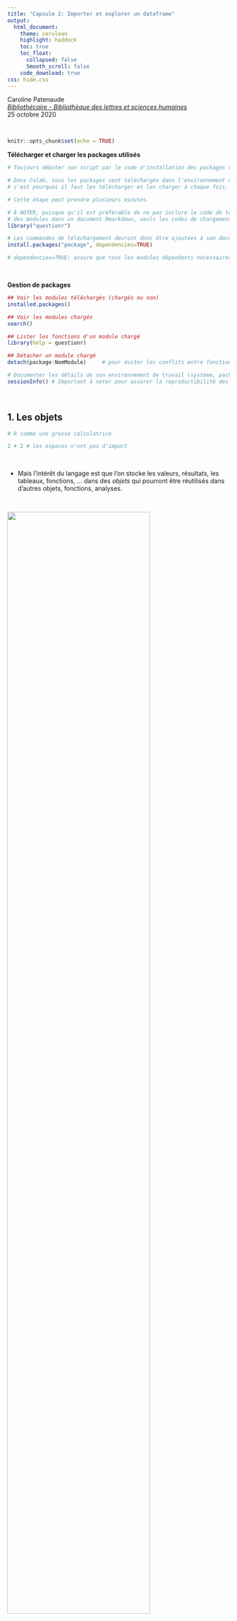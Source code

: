 ```yaml
---
title: "Capsule 2: Importer et explorer un dataframe"
output: 
  html_document: 
    theme: cerulean
    highlight: haddock
    toc: true
    toc_float: 
      collapsed: false
      Smooth_scroll: false
    code_download: true
css: hide.css
---
```


Caroline Patenaude <br> 
*[Bibliothécaire - Bibliothèque des lettres et sciences humaines](https://bib.umontreal.ca/guides/donnees-statistiques-geospatiales/donnees-statistiques)* <br> 
25 octobre 2020

<br>

```r
knitr::opts_chunk$set(echo = TRUE)
```

**Télécharger et charger les packages utilisés**    


```r
# Toujours débuter son script par le code d'installation des packages nécessaires.

# Dans Colab, tous les packages sont téléchargés dans l'environnement d'exécution sur le nuage, 
# c'est pourquoi il faut les télécharger et les charger à chaque fois.

# Cette étape peut prendre plusieurs minutes.

# À NOTER, puisque qu'il est préférable de ne pas inclure le code de téléchargement 
# des modules dans un document Rmarkdown, seuls les codes de chargement ont été indiqués:
library("questionr")

# Les commandes de téléchargement devront donc être ajoutées à son document Colab ou Rmarkdown:
install.packages("package", dependencies=TRUE)

# dependencies=TRUE: assure que tous les modules dépendants nécessaires seront aussi installés.
```

<br>

**Gestion de packages**  


```r
## Voir les modules téléchargés (chargés ou non)
installed.packages()	
```

```r
## Voir les modules chargés
search()
```

```r
## Lister les fonctions d'un module chargé
library(help = questionr)
```

```r
## Détacher un module chargé
detach(package:NomModule)     # pour éviter les conflits entre fonctions du même nom
```

```r
# Documenter les détails de son environnement de travail (système, packages, versions...)
sessionInfo() # Important à noter pour assurer la reproductibilité des analyses
```


<br>

## 1. Les objets  


```r
# R comme une grosse calculatrice

2 + 2 # les espaces n'ont pas d'impact
```


<br>
 
* Mais l’intérêt du langage est que l’on stocke les valeurs, résultats, les tableaux, fonctions, … dans des *objets* qui pourront être réutilisés dans d’autres objets, fonctions, analyses.  


<br>  


![](markdown/assignation.jpg){width=80%}


<div class="fold o">

```r
# Calcul simple
(12+15+20)/3 
```

```r
## Créer un objet en utilisant l'opérateur d'assignation "<-" pour stocker le résultat du calcul
moyenne <- (12+15+20)/3 
```

```r
## Pour voir le contenu de son objet, tapper son nom

moyenne  # Utilisation implicite de la fonction print() 
```

<br>


![](markdown/objet.jpg){width=80%}

<br>

**Les noms d’objets**:

- Peuvent contenir des chiffres, lettres et caractères _ et .
- Doivent commencer par une lettre, pas un chiffre.
- Ne pas utiliser d’accents ni d’espace.
- En principe il faut utiliser des noms significatifs, en pratique on utilise souvent des noms minimalistes pour faciliter la réutilisation.
- Certains noms courts sont réservés (max, min, c, q, t, …).

<br>  


![](markdown/boite3.png){width=60%}

<br>
  
**Un objet est donc une boite dans laquelle on peut placer un chiffre, un mot, un jeu de données d'un million de répondants, une fonction, un graphique...**  


<br>


## 2. Les opérateurs  



*  Opérateurs d'assignation: **<-**, = , ->
*  Opérateurs de sélection: [], [[]], $, :
*  Opérateurs booléen: !, &, |
*  Opérateurs arithmétiques: +, -, *, /, ^
*  Opérateurs de comparaison: ==, !=, <, >, <=, >= 

<br>

## 3. Les fonctions  


*  Permettent d’effectuer des tâches prédéfinies comme des analyses, graphiques, calculs, … 
*  Chaque fonction a un nom et plusieurs fonctions peuvent permettre d'effectuer la même tâche: Par exemple pour faire une correlation, on retrouve les fonctions cor(), cor.test(), ...
*  On appel une fonction en la nommant et on contrôle son comportement en paramétrant ses arguments
*  On peut imbriquer les fonctions les unes dans les autres avec des parenthèses.

<br>  


![](markdown/fonction.jpg){width=80%}


<br>  


```r
# Créer un nouvel objet nommé "age" composé d’une série de 5 nombres avec la fonction c() (concaténer)
age <- c(12, 15, 20, 35, 40) 
```

```r
# Pour voir le nom d'un objet, on tappe son nom
age
```

```r
# Passer cet objet comme 1er argument de la fonction mean()
mean(age)
```

```r
# Arrondir le résultat sans décimale (argument digits=) en imbriquant la fonction mean() dans la fonction round()
round(mean(age), digits=0) 
```

<br>

## 4. Les arguments  


* Chaque fonction possède une liste plus ou moins longue d’arguments (paramètres ou options) permettant de paramétrer son fonctionnement.
* Certains arguments ont une valeur par défaut. Si ces valeurs nous conviennent, pas besoin de les indiquer.
* Si l’argument n’a pas de valeur par défaut, FAUT le renseigner.
* Pour modifier la valeur d’un argument, on le nomme et change sa valeur à la suite d’un =.
* La liste d’arguments respecte un ordre. Si on modifie chaque argument dans l’ordre, on peut omettre le nom des arguments. Les arguments peuvent donc être nommés ou non (mais pour assurer la reproductibilité, il est recommandé de les nommer).
* Le premier argument, toujours les données (on ne le nomme généralement pas x=)
* Comment savoir quels sont les arguments d’une fonction? Taper Help(NomFonction) ou ?NomFonction .

```r
age <- c(25, 36, 47, 58, 69, NA)  # Je créé un vecteur composé de 5 chiffres et une valeur manquante

# À noter: lorsque l'on stocke un nouveau contenu dans un  objet existant, le contenu initial est écrasé
```

```r
mean(age)    # OUPS!
```

```r
help(mean)  # Pour afficher l'aide d'une fonction (ou ?mean)
```

```r
mean(age, na.rm=TRUE)

# L'argument na.rm=TRUE indique de ne pas prendre en compte les valeurs manquantes
# L'argument trim=.05 indique d'exclure les 5% les plus extrêmes
```

<br>

## 5. Les types d'objets  


- Les objets sont caractérisés par **différentes structures**.
- On retrouve **5 différents types de contenants** ayant chacun leurs propriétés. 

<br>   


[![R Data Structures](markdown/types.jpg){width=70%}](https://devopedia.org/r-data-structures) 

1.   **Vecteur**
2.   Liste
3.   Matrice
4.   Arrays (3d)
5.   **Dataframe (tableaux)**


<br>  


### 5.1. Vecteurs  


*  La brique élémentaire = série de valeurs.
*  En pratique, c’est une variable (mais qui n’est pas dans un tableau) et ses éléments sont ses valeurs.
*  Objet contenant des valeurs (éléments/composantes) d'un seul **mode**: numérique, textuel, logique 
*  On retrouve aussi des types dérivés comme les dates, les **facteurs**, les vecteurs labellisés qui ont des **attributs** particuliers.

```r
# On crée des vecteurs principalement avec la commande c()

poids <- c(70, 65, 60)  # vecteur numérique () - format qui se décline de façon plus détaillée ("numeric", double", "integer", ...)
sexe <- c("femme", "homme", "femme")  # vecteur textuel (entre guillemets simples ou doubles)
taille <- c(TRUE, FALSE, FALSE, TRUE)  # vecteur booléen - peut utiliser les raccourcis T/F
```

```r
# Pour voir le "format" des éléments stockés dans un objet, utiliser la fonction mode() ou typeof()

mode(poids)
```

```r
# On peut faire des calculs entre vecteurs - exemple, calcul de l'IMC: poids divisé par taille au carré 

poids <- c(70, 65, 60) # crée un vecteur nommé "poids" avec la fonction c() composé de 3 éléments numériques
```

```r
taille <- c(1.45, 1.60, 1.70) ^ 2  # crée un vecteur nommé "taille" avec la fonction c() composé de 3 éléments numériques au carré
```

```r
IMC <- poids / taille # diviser l'objet "poids" par l'objet "taille" (Attention! Les vecteurs doivent être de même longueur)
```

```r
IMC # voir le contenu de l'objet
```

```r
median(IMC) # Passer l'objet IMC à la fonction de médiane
```

```r
IMC - mean(IMC) # Calculer la différence face à la moyenne
```

<br>

### 5.2. Facteurs   


* Vecteur avec des attributs spécifiques, dont la structure correspond aux variables qualitatives.
* Les modalités de la variable correspondent à des "niveaux" (*levels*) uniques et fixes, ie impossible d’assigner une valeur qui n’a pas été préalablement définie comme une des modalités.
* Des étiquettes (*labels*) peuvent être associées aux niveaux.
* Lors de l’importation de données, tout dépendant de la fonction d'importation, les variables qualitatives seront importées sous forme de vecteur textuel ou de facteur.

```r
# Créer une variable de type facteur à partir d'un vecteur textuel de 5 valeurs de 2 niveaux avec la fonction factor()
sexe <- factor(c("H", "H", "F", "H"), labels = c("Homme", "Femme"))
```

```r
# L'objet est un facteur avec 2 modalités (niveaux) définis par défaut en fonction des valeurs fournies 
str(sexe)
```

<br>

### 5.3. Dataframes  

* Tableau de données pouvant regrouper des vecteurs de différents types (variables numériques et/ou textuelles).
* Structurellement, le dataframe est une **liste** composées de **vecteurs nommés** (noms de variables uniques) de même **longueur** (nombre d'observations) mais qui peuvent être de **modes différents** (variables numériques, textuelles).
* C'est donc un tableau avec des colonnes - `ncol()` et des lignes - `nrow()`,  donc 2 dimensions - `dim()`.
* Crée un jeu de données avec la fonction data.frame(), mais on le crée rarement manuellement, généralement importé en format .txt, .csv, ...

```r
# Créer un data frame avec 3 variables (2 vecteurs numériques et 1 vecteur textuel) avec la fonction data.frame()
age <- c(45,65,22,38,54,31,29,44,56,67) 
poids <- c(150,125,210,175,110,180,130,155,190,120)
sexe <- c("H","F","F","H","H","F","F","H","F","H")
bd <- data.frame(age, sexe, poids)

## Plusieurs fonctions permettent de fusionner des colonnes, des lignes et des tables de données: `merge()`, `cbind()` et `rbind()`... 
```

```r
bd 
```

<br>

### 5.4. Conclusion: Types d’objets et fonctions utiles  


- Les objets dans **R** sont caractérisés par différentes propriétés : ils possèdent au minimum un `mode()`, le type de base de ses composantes, et une longueur – `length()` - le nombre de composantes. 

- La fonction `typeof()` est très similaire au `mode`; elle offre une description un peu plus précise du format de stockage interne d’un objet.

- Les objets ont aussi une `classe()` : c’est une propriété un peu plus complexe (issue du langage S) assignée à un objet pour définir l’information contenue ET déterminer la façon dont l’objet sera traité par certaines fonctions dites génériques, ie dont le résultat dépend dy type d'objet fourni (comme `print()`, `summary()`, `plot()`).

- Bref, le **mode**, le **type** et la **classe** sont souvent pareils, mais pas toujours! La fonction `str()` peut aussi être utile pour plus de détails sur un objet et ses éléments.

- Les objets, en plus de leurs composantes, peuvent aussi posséder des attributs - `attributes()` – métadonnées contenant des informations additionnelles sur l'objet comme des noms - `names()` (étiquettes des éléments) - et des dimensions - `dim()` (colonnes/lignes dans tableaux).

- À noter:
    + Il est possible de convertir le type (mode) d’un objet avec: `as.character()`, `as.list()`, `as.numeric()`, `as.factor()`. 
    + Pour vérifier le format, remplacer as. par is : `is.character()`, `is.list()`, `is.numeric()`, `is.factor()`, 

<br>

***

</div>
